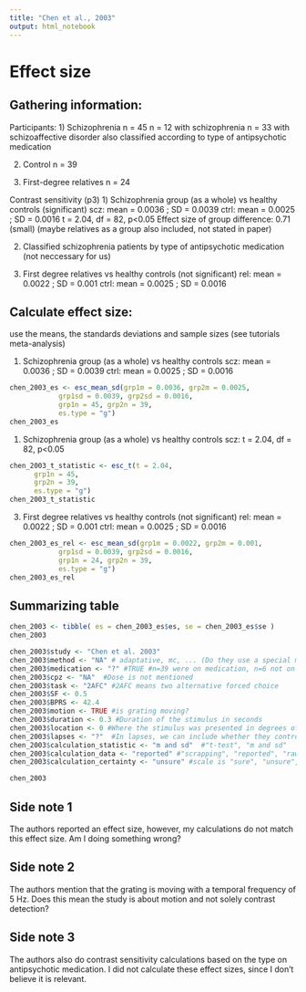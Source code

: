 ```yaml
---
title: "Chen et al., 2003"
output: html_notebook
---
```


# Effect size

## Gathering information:

Participants:
1) Schizophrenia n = 45
n = 12 with schizophrenia
n = 33 with schizoaffective disorder
also classified according to type of antipsychotic medication

2)  Control n = 39

3)  First-degree relatives n = 24


Contrast sensitivity (p3)
1) Schizophrenia group (as a whole) vs healthy controls (significant)
scz: mean = 0.0036 ; SD = 0.0039
ctrl: mean = 0.0025 ; SD = 0.0016 
t = 2.04, df = 82, p\<0.05
Effect size of group difference: 0.71 (small) (maybe relatives as a group also included, not stated in paper)

2)  Classified schizophrenia patients by type of antipsychotic medication (not neccessary for us)

3)  First degree relatives vs healthy controls (not significant)
rel: mean = 0.0022 ; SD = 0.001
ctrl: mean = 0.0025 ; SD = 0.0016

## Calculate effect size:

use the means, the standards deviations and sample sizes (see tutorials meta-analysis)

1)  Schizophrenia group (as a whole) vs healthy controls
scz: mean = 0.0036 ; SD = 0.0039
ctrl: mean = 0.0025 ; SD = 0.0016

```r
chen_2003_es <- esc_mean_sd(grp1m = 0.0036, grp2m = 0.0025, 
            grp1sd = 0.0039, grp2sd = 0.0016, 
            grp1n = 45, grp2n = 39, 
            es.type = "g")
chen_2003_es

```

1)  Schizophrenia group (as a whole) vs healthy controls scz:
t = 2.04, df = 82, p\<0.05
```r
chen_2003_t_statistic <- esc_t(t = 2.04,
      grp1n = 45,
      grp2n = 39,
      es.type = "g")
chen_2003_t_statistic
```

3)  First degree relatives vs healthy controls (not significant)
rel: mean = 0.0022 ; SD = 0.001
ctrl: mean = 0.0025 ; SD = 0.0016

```r
chen_2003_es_rel <- esc_mean_sd(grp1m = 0.0022, grp2m = 0.001, 
            grp1sd = 0.0039, grp2sd = 0.0016, 
            grp1n = 24, grp2n = 39, 
            es.type = "g")
chen_2003_es_rel
```

## Summarizing table

```r
chen_2003 <- tibble( es = chen_2003_es$es, se = chen_2003_es$se ) 
chen_2003

chen_2003$study <- "Chen et al. 2003"
chen_2003$method <- "NA" # adaptative, mc, ... (Do they use a special method to display contrast?) 
chen_2003$medication <- "?" #TRUE #n=39 were on medication, n=6 not on medication
chen_2003$cpz <- "NA"  #Dose is not mentioned
chen_2003$task <- "2AFC" #2AFC means two alternative forced choice
chen_2003$SF <- 0.5
chen_2003$BPRS <- 42.4
chen_2003$motion <- TRUE #is grating moving?
chen_2003$duration <- 0.3 #Duration of the stimulus in seconds
chen_2003$location <- 0 #Where the stimulus was presented in degrees of visual angle (fixation = 0)
chen_2003$lapses <- "?"  #In lapses, we can include whether they control for lapses (TRUE) or not (FALSE).
chen_2003$calculation_statistic <- "m and sd"  #"t-test", "m and sd"
chen_2003$calculation_data <- "reported" #"scrapping", "reported", "raw"
chen_2003$calculation_certainty <- "unsure" #scale is "sure", "unsure", "very unsure"

chen_2003
```

## Side note 1

The authors reported an effect size, however, my calculations do not match this effect size. Am I doing something wrong?

## Side note 2

The authors mention that the grating is moving with a temporal frequency of 5 Hz. Does this mean the study is about motion and not solely contrast detection?

## Side note 3

The authors also do contrast sensitivity calculations based on the type on antipsychotic medication. I did not calculate these effect sizes, since I don't believe it is relevant.
